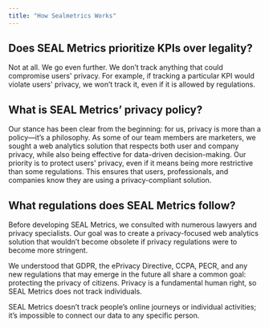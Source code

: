 ```yaml
---
title: "How Sealmetrics Works"
---
```


## **Does SEAL Metrics prioritize KPIs over legality?**

Not at all. We go even further. We don’t track anything that could compromise users' privacy. For example, if tracking a particular KPI would violate users' privacy, we won’t track it, even if it is allowed by regulations.

## **What is SEAL Metrics’ privacy policy?**

Our stance has been clear from the beginning: for us, privacy is more than a policy—it’s a philosophy. As some of our team members are marketers, we sought a web analytics solution that respects both user and company privacy, while also being effective for data-driven decision-making. Our priority is to protect users' privacy, even if it means being more restrictive than some regulations. This ensures that users, professionals, and companies know they are using a privacy-compliant solution.

## **What regulations does SEAL Metrics follow?**

Before developing SEAL Metrics, we consulted with numerous lawyers and privacy specialists. Our goal was to create a privacy-focused web analytics solution that wouldn’t become obsolete if privacy regulations were to become more stringent.

We understood that GDPR, the ePrivacy Directive, CCPA, PECR, and any new regulations that may emerge in the future all share a common goal: protecting the privacy of citizens. Privacy is a fundamental human right, so SEAL Metrics does not track individuals.

SEAL Metrics doesn’t track people’s online journeys or individual activities; it’s impossible to connect our data to any specific person.